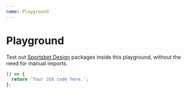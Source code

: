```yaml
---
name: Playground
---
```


# Playground

Test out [Sportsbet Design](../) packages inside this playground, without the
need for manual imports.

```jsx react-live
() => {
  return 'Your JSX code here.';
};
```
